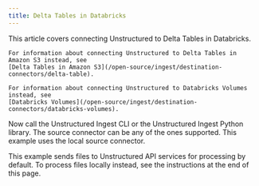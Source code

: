 ```yaml
---
title: Delta Tables in Databricks
---
```


<Note>
    This article covers connecting Unstructured to Delta Tables in Databricks. 
    
    For information about connecting Unstructured to Delta Tables in Amazon S3 instead, see 
    [Delta Tables in Amazon S3](/open-source/ingest/destination-connectors/delta-table).

    For information about connecting Unstructured to Databricks Volumes instead, see 
    [Databricks Volumes](/open-source/ingest/destination-connectors/databricks-volumes).
</Note>


<NewDocument />


<SharedDatabricksDeltaTable />

Now call the Unstructured Ingest CLI or the Unstructured Ingest Python library.  The source connector can be any of the ones supported. This example uses the local source connector.

This example sends files to Unstructured API services for processing by default. To process files locally instead, see the instructions at the end of this page.


<CodeGroup>
  <DatabricksDeltaTableSQLBasedAPISh />
  <DatabricksDeltaTableVolumeBasedAPISh />
  <DatabricksDeltaTableSQLBasedAPIPyV2 />
  <DatabricksDeltaTableVolumeBasedAPIPyV2 />
</CodeGroup>


<SharedPartitionByAPIOSS/>
